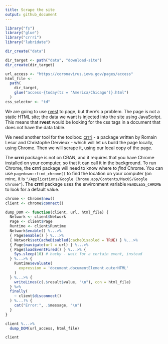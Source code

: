 ```yaml
---
title: Scrape the site
output: github_document
---
```


```r
library("fs")
library("glue")
library("crrri")
library("lubridate")
```


```r
dir_create("data")

dir_target <- path("data", "download-site")
dir_create(dir_target)
```

```r
url_access <- "https://coronavirus.iowa.gov/pages/access"
html_file <- 
  path(
    dir_target, 
    glue("access-{today(tz = 'America/Chicago')}.html")
  )
css_selector <- "td"
```

We are going to use [rvest](https://rvest.tidyverse.org/) to page, but there's a problem. The page is not a static HTML site; the data we want is injected into the site using JavaScript. This means that **rvest** would be looking for the css tags in a document that does not have the data table.

We need another tool for the toolbox: [crrri](https://rlesur.github.io/crrri) - a package written by Romain Lesur and Christophe Dervieux - which will let us build the page locally, using Chrome. Then we will scrape it, using our local copy of the page.

The **crrri** package is not on CRAN, and it requires that you have Chrome installed on your computer, so that it can call it in the background. To run Chrome, the **crrri** package will need to know where to *find* Chrome. You can use `pagedown::find_chrome()` to find the location on your computer (on mine, it is `"/Applications/Google Chrome.app/Contents/MacOS/Google Chrome"`). The **crrri** package uses the environment variable `HEADLESS_CHROME` to look for a default value.

```r
chrome <- Chrome$new()
client <- chrome$connect()
```

```r
dump_DOM <- function(client, url, html_file) {
  Network <- client$Network
  Page <- client$Page
  Runtime <- client$Runtime
  Network$enable() %...>%
  { Page$enable() } %...>%
  { Network$setCacheDisabled(cacheDisabled = TRUE) } %...>% 
  { Page$navigate(url = url) } %...>%
  { Page$loadEventFired() } %...>% {
    Sys.sleep(10) # hacky - wait for a certain event, instead
  } %...>% { 
    Runtime$evaluate(
      expression = 'document.documentElement.outerHTML'
    ) 
  } %...>% {
    writeLines(c(.$result$value, "\n"), con = html_file) 
  } %>%
  finally(
    ~ client$disconnect()
  ) %...!% {
    cat("Error:", .$message, "\n")
  }
}
```

```r
client %...>% 
  dump_DOM(url_access, html_file)
```


```r
client
```

